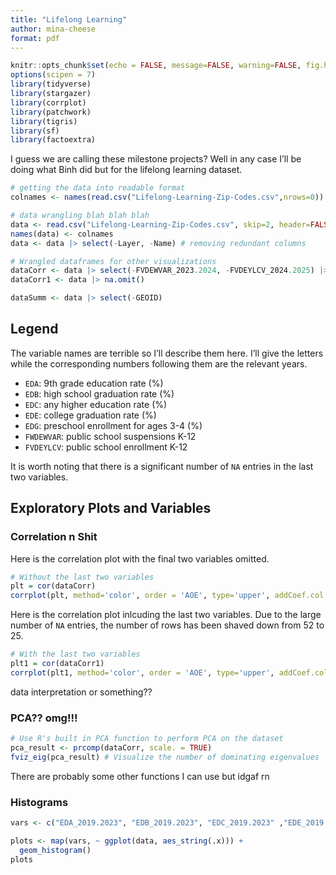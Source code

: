 ---
title: "Lifelong Learning"
author: mina-cheese
format: pdf
---

```{r setup, include=F}
knitr::opts_chunk$set(echo = FALSE, message=FALSE, warning=FALSE, fig.height = 10)
options(scipen = 7)
library(tidyverse)
library(stargazer)
library(corrplot)
library(patchwork)
library(tigris)
library(sf)
library(factoextra)
```

I guess we are calling these milestone projects? Well in any case I'll be doing what Binh did but for the lifelong learning dataset. 

```{r}
# getting the data into readable format
colnames <- names(read.csv("Lifelong-Learning-Zip-Codes.csv",nrows=0))

# data wrangling blah blah blah
data <- read.csv("Lifelong-Learning-Zip-Codes.csv", skip=2, header=FALSE)
names(data) <- colnames
data <- data |> select(-Layer, -Name) # removing redundant columns

# Wrangled dataframes for other visualizations
dataCorr <- data |> select(-FVDEWVAR_2023.2024, -FVDEYLCV_2024.2025) |> na.omit()
dataCorr1 <- data |> na.omit()

dataSumm <- data |> select(-GEOID)
```

## Legend

The variable names are terrible so I'll describe them here. I'll give the letters while the corresponding numbers following them are the relevant years.

- `EDA`: 9th grade education rate (%)
- `EDB`: high school graduation rate (%)
- `EDC`: any higher education rate (%)
- `EDE`: college graduation rate (%)
- `EDG`: preschool enrollment for ages 3-4 (%)
- `FWDEWVAR`: public school suspensions K-12
- `FVDEYLCV`: public school enrollment K-12

It is worth noting that there is a significant number of `NA` entries in the last two variables.

## Exploratory Plots and Variables

### Correlation n Shit

Here is the correlation plot with the final two variables omitted. 

```{r}
# Without the last two variables
plt = cor(dataCorr)
corrplot(plt, method='color', order = 'AOE', type='upper', addCoef.col = 'black')
```

Here is the correlation plot inlcuding the last two variables. Due to the large number of `NA` entries, the number of rows has been shaved down from 52 to 25.

```{r}
# With the last two variables
plt1 = cor(dataCorr1)
corrplot(plt1, method='color', order = 'AOE', type='upper', addCoef.col = 'black')
```

data interpretation or something??

### PCA?? omg!!!

```{r}
# Use R's built in PCA function to perform PCA on the dataset
pca_result <- prcomp(dataCorr, scale. = TRUE)
fviz_eig(pca_result) # Visualize the number of dominating eigenvalues
```

There are probably some other functions I can use but idgaf rn

### Histograms

```{r}
vars <- c("EDA_2019.2023", "EDB_2019.2023", "EDC_2019.2023" ,"EDE_2019.2023", "EDG.X341_2019.2023", "FVDEWVAR_2023.2024", "FVDEYLCV_2024.2025")

plots <- map(vars, ~ ggplot(data, aes_string(.x))) +
  geom_histogram()
plots
```



